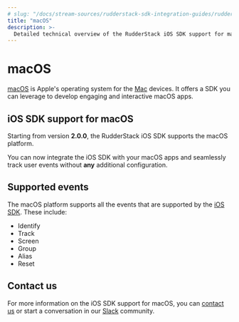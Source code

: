 ```yaml
---
# slug: "/docs/stream-sources/rudderstack-sdk-integration-guides/rudderstack-ios-sdk"
title: "macOS"
description: >-
  Detailed technical overview of the RudderStack iOS SDK support for macOS.
---
```


# macOS

[macOS](https://developer.apple.com/macos/) is Apple's operating system for the [Mac](https://www.apple.com/in/mac/) devices. It offers a SDK you can leverage to develop engaging and interactive macOS apps.

## iOS SDK support for macOS

Starting from version <strong>2.0.0</strong>, the <Link to="/stream-sources/rudderstack-sdk-integration-guides/rudderstack-ios-sdk/">RudderStack iOS SDK</Link> supports the macOS platform.

<div class="successBlock">

You can now integrate the iOS SDK with your macOS apps and seamlessly track user events without <strong>any</strong> additional configuration.
</div>

## Supported events

The macOS platform supports all the events that are supported by the [iOS SDK](https://rudderstack.com/docs/stream-sources/rudderstack-sdk-integration-guides/rudderstack-ios-sdk/). These include:

* <Link to="/rudderstack-api/api-specification/rudderstack-spec/track">Identify</Link>
* <Link to="/rudderstack-api/api-specification/rudderstack-spec/track">Track</Link>
* <Link to="/rudderstack-api/api-specification/rudderstack-spec/track">Screen</Link>
* <Link to="/rudderstack-api/api-specification/rudderstack-spec/track">Group</Link>
* <Link to="/rudderstack-api/api-specification/rudderstack-spec/track">Alias</Link>
* <Link to="/rudderstack-api/api-specification/rudderstack-spec/track">Reset</Link>

## Contact us

For more information on the iOS SDK support for macOS, you can [contact us](mailto:%20docs@rudderstack.com) or start a conversation in our [Slack](https://rudderstack.com/join-rudderstack-slack-community) community.